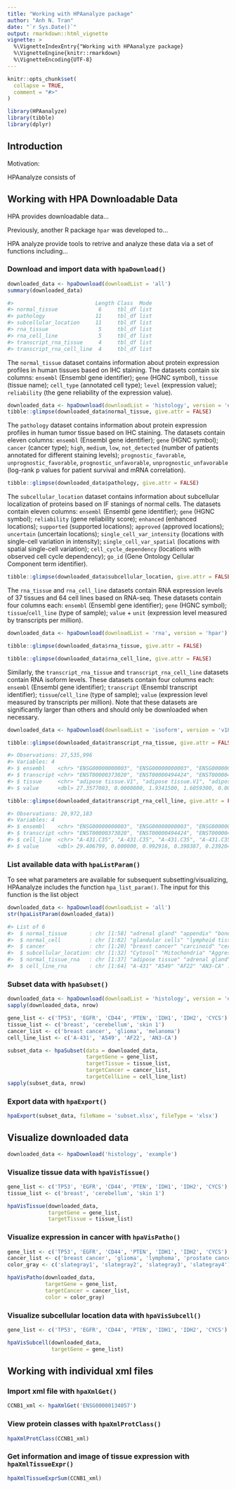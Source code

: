 ```yaml
---
title: "Working with HPAanalyze package"
author: "Anh N. Tran"
date: "`r Sys.Date()`"
output: rmarkdown::html_vignette
vignette: >
  %\VignetteIndexEntry{"Working with HPAanalyze package}
  %\VignetteEngine{knitr::rmarkdown}
  %\VignetteEncoding{UTF-8}
---
```


```r
knitr::opts_chunk$set(
  collapse = TRUE,
  comment = "#>"
)

library(HPAanalyze)
library(tibble)
library(dplyr)
```

## Introduction
Motivation:

HPAanalyze consists of

## Working with HPA Downloadable Data

HPA provides downloadable data...

Previously, another R package `hpar` was developed to...

HPA analyze provide tools to retrive and analyze these data via a set of functions including...

### Download and import data with `hpaDownload()`

```r
downloaded_data <- hpaDownload(downloadList = 'all')
summary(downloaded_data)

#>                          Length Class  Mode
#> normal_tissue             6     tbl_df list
#> pathology                11     tbl_df list
#> subcellular_location     11     tbl_df list
#> rna_tissue                5     tbl_df list
#> rna_cell_line             5     tbl_df list
#> transcript_rna_tissue     4     tbl_df list
#> transcript_rna_cell_line  4     tbl_df list
```

The `normal_tissue` dataset contains information about protein expression profiles in human tissues based on IHC staining. The datasets contain six columns: `ensembl` (Ensembl gene identifier); `gene` (HGNC symbol), `tissue` (tissue name); `cell_type` (annotated cell type); `level` (expression value); `reliability` (the gene reliability of the expression value).

```r
downloaded_data <- hpaDownload(downloadList = 'histology', version = 'example')
tibble::glimpse(downloaded_data$normal_tissue, give.attr = FALSE)
```

The `pathology` dataset contains information about protein expression profiles in human tumor tissue based on IHC staining. The datasets contain eleven columns: `ensembl` (Ensembl gene identifier); `gene` (HGNC symbol); `cancer` (cancer type); `high`, `medium`, `low`, `not_detected` (number of patients annotated for different staining levels); `prognostic_favorable`, `unprognostic_favorable`, `prognostic_unfavorable`, `unprognostic_unfavorable` (log-rank p values for patient survival and mRNA correlation).

```r
tibble::glimpse(downloaded_data$pathology, give.attr = FALSE)
```

The `subcellular_location` dataset contains information about subcellular localization of proteins based on IF stanings of normal cells. The datasets contain eleven columns: `ensembl` (Ensembl gene identifier); `gene` (HGNC symbol); `reliability` (gene reliability score); `enhanced` (enhanced locations); `supported` (supported locations); `approved` (approved locations); `uncertain` (uncertain locations); `single_cell_var_intensity` (locations with single-cell variation in intensity); `single_cell_var_spatial` (locations with spatial single-cell variation); `cell_cycle_dependency` (locations with observed cell cycle dependency); `go_id` (Gene Ontology Cellular Component term identifier).

```r
tibble::glimpse(downloaded_data$subcellular_location, give.attr = FALSE)
```

The `rna_tissue` and `rna_cell_line` datasets contain RNA expression levels of 37 tissues and 64 cell lines based on RNA-seq. These datasets contain four columns each: `ensembl` (Ensembl gene identifier); `gene` (HGNC symbol); `tissue`/`cell_line` (type of sample); `value` + `unit` (expression level measured by transcripts per million).

```r
downloaded_data <- hpaDownload(downloadList = 'rna', version = 'hpar')

tibble::glimpse(downloaded_data$rna_tissue, give.attr = FALSE)

tibble::glimpse(downloaded_data$rna_cell_line, give.attr = FALSE)
```

Similarly, the `transcript_rna_tissue` and `transcript_rna_cell_line` datasets contain RNA isoform levels. These datasets contain four columns each: `ensembl` (Ensembl gene identifier); `transcript` (Ensembl transcript identifier); `tissue`/`cell_line` (type of sample); `value` (expression level measured by transcripts per million). Note that these datasets are significantly larger than others and should only be downloaded when necessary.

```r
downloaded_data <- hpaDownload(downloadList = 'isoform', version = 'v18')

tibble::glimpse(downloaded_data$transcript_rna_tissue, give.attr = FALSE)

#> Observations: 27,535,996
#> Variables: 4
#> $ ensembl    <chr> "ENSG00000000003", "ENSG00000000003", "ENSG0000000...
#> $ transcript <chr> "ENST00000373020", "ENST00000494424", "ENST0000049...
#> $ tissue     <chr> "adipose tissue.V1", "adipose tissue.V1", "adipose...
#> $ value      <dbl> 27.3577003, 0.0000000, 1.9341500, 1.6059300, 0.000...

tibble::glimpse(downloaded_data$transcript_rna_cell_line, give.attr = FALSE)

#> Observations: 20,972,183
#> Variables: 4
#> $ ensembl    <chr> "ENSG00000000003", "ENSG00000000003", "ENSG0000000...
#> $ transcript <chr> "ENST00000373020", "ENST00000494424", "ENST0000049...
#> $ cell_line  <chr> "A-431.C35", "A-431.C35", "A-431.C35", "A-431.C35"...
#> $ value      <dbl> 29.406799, 0.000000, 0.992916, 0.398387, 0.239204,...
```

### List available data with `hpaListParam()`

To see what parameters are available for subsequent subsetting/visualizing, HPAanalyze includes the function `hpa_list_param()`. The input for this function is the list object

```r
downloaded_data <- hpaDownload(downloadList = 'all')
str(hpaListParam(downloaded_data))

#> List of 6
#>  $ normal_tissue       : chr [1:58] "adrenal gland" "appendix" "bone marrow" "breast" ...
#>  $ normal_cell         : chr [1:82] "glandular cells" "lymphoid tissue" "hematopoietic cells" "adipocytes" ...
#>  $ cancer              : chr [1:20] "breast cancer" "carcinoid" "cervical cancer" "colorectal cancer" ...
#>  $ subcellular_location: chr [1:32] "Cytosol" "Mitochondria" "Aggresome" "Plasma membrane" ...
#>  $ normal_tissue_rna   : chr [1:37] "adipose tissue" "adrenal gland" "appendix" "bone marrow" ...
#>  $ cell_line_rna       : chr [1:64] "A-431" "A549" "AF22" "AN3-CA" ...
```

### Subset data with `hpaSubset()`

```r
downloaded_data <- hpaDownload(downloadList = 'histology', version = 'example')
sapply(downloaded_data, nrow)

gene_list <- c('TP53', 'EGFR', 'CD44', 'PTEN', 'IDH1', 'IDH2', 'CYCS')
tissue_list <- c('breast', 'cerebellum', 'skin 1')
cancer_list <- c('breast cancer', 'glioma', 'melanoma')
cell_line_list <- c('A-431', 'A549', 'AF22', 'AN3-CA')

subset_data <- hpaSubset(data = downloaded_data,
                         targetGene = gene_list,
                         targetTissue = tissue_list,
                         targetCancer = cancer_list,
                         targetCellLine = cell_line_list)
sapply(subset_data, nrow)

```

### Export data with `hpaExport()`

```r
hpaExport(subset_data, fileName = 'subset.xlsx', fileType = 'xlsx')
```

## Visualize downloaded data

```r
downloaded_data <- hpaDownload('histology', 'example')
```


### Visualize tissue data with `hpaVisTissue()`

```r

gene_list <- c('TP53', 'EGFR', 'CD44', 'PTEN', 'IDH1', 'IDH2', 'CYCS')
tissue_list <- c('breast', 'cerebellum', 'skin 1')

hpaVisTissue(downloaded_data,
             targetGene = gene_list,
             targetTissue = tissue_list)
```


### Visualize expression in cancer with `hpaVisPatho()`

```r
gene_list <- c('TP53', 'EGFR', 'CD44', 'PTEN', 'IDH1', 'IDH2', 'CYCS')
cancer_list <- c('breast cancer', 'glioma', 'lymphoma', 'prostate cancer')
color_gray <- c('slategray1', 'slategray2', 'slategray3', 'slategray4')

hpaVisPatho(downloaded_data,
            targetGene = gene_list,
            targetCancer = cancer_list,
            color = color_gray)
```


### Visualize subcellular location data with `hpaVisSubcell()`

```r
gene_list <- c('TP53', 'EGFR', 'CD44', 'PTEN', 'IDH1', 'IDH2', 'CYCS')

hpaVisSubcell(downloaded_data,
              targetGene = gene_list)
```


## Working with individual xml files

### Import xml file with `hpaXmlGet()`

```r
CCNB1_xml <- hpaXmlGet('ENSG00000134057')
```

### View protein classes with `hpaXmlProtClass()`

```r
hpaXmlProtClass(CCNB1_xml)
```

### Get information and image of tissue expression with `hpaXmlTissueExpr()`

```r
hpaXmlTissueExprSum(CCNB1_xml)
```
